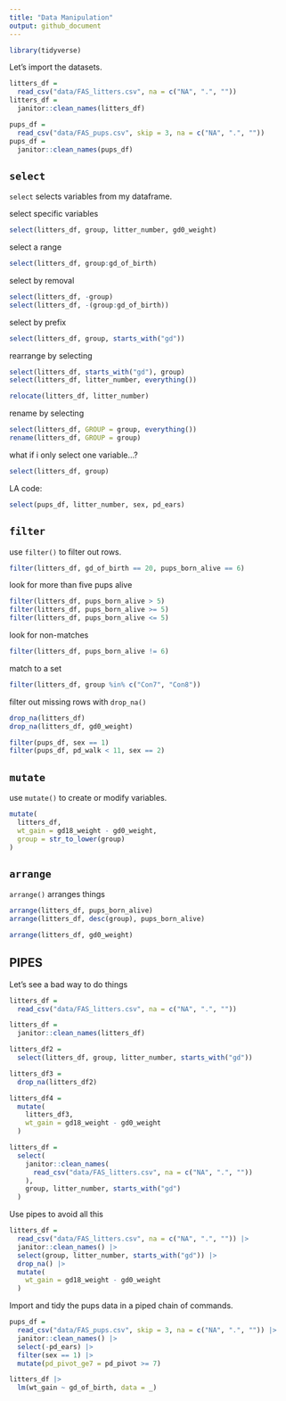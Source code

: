 ```yaml
---
title: "Data Manipulation"
output: github_document
---
```


```r
library(tidyverse)
```

Let's import the datasets.

```r
litters_df = 
  read_csv("data/FAS_litters.csv", na = c("NA", ".", ""))
litters_df = 
  janitor::clean_names(litters_df)

pups_df = 
  read_csv("data/FAS_pups.csv", skip = 3, na = c("NA", ".", ""))
pups_df = 
  janitor::clean_names(pups_df)
```


## `select`

`select` selects variables from my dataframe.

select specific variables

```r
select(litters_df, group, litter_number, gd0_weight)
```

select a range

```r
select(litters_df, group:gd_of_birth)
```

select by removal

```r
select(litters_df, -group)
select(litters_df, -(group:gd_of_birth))
```

select by prefix

```r
select(litters_df, group, starts_with("gd"))
```

rearrange by selecting

```r
select(litters_df, starts_with("gd"), group)
select(litters_df, litter_number, everything())

relocate(litters_df, litter_number)
```

rename by selecting

```r
select(litters_df, GROUP = group, everything())
rename(litters_df, GROUP = group)
```

what if i only select one variable...?

```r
select(litters_df, group)

```

LA code:

```r
select(pups_df, litter_number, sex, pd_ears)
```


## `filter`

use `filter()` to filter out rows.

```r
filter(litters_df, gd_of_birth == 20, pups_born_alive == 6)
```

look for more than five pups alive

```r
filter(litters_df, pups_born_alive > 5)
filter(litters_df, pups_born_alive >= 5)
filter(litters_df, pups_born_alive <= 5)
```

look for non-matches

```r
filter(litters_df, pups_born_alive != 6)
```

match to a set

```r
filter(litters_df, group %in% c("Con7", "Con8"))
```

filter out missing rows with `drop_na()`

```r
drop_na(litters_df)
drop_na(litters_df, gd0_weight)
```


```r
filter(pups_df, sex == 1)
filter(pups_df, pd_walk < 11, sex == 2)
```


## `mutate`

use `mutate()` to create or modify variables.

```r
mutate(
  litters_df, 
  wt_gain = gd18_weight - gd0_weight, 
  group = str_to_lower(group)
)
```

## `arrange`

`arrange()` arranges things

```r
arrange(litters_df, pups_born_alive)
arrange(litters_df, desc(group), pups_born_alive)

arrange(litters_df, gd0_weight)
```


## PIPES

Let's see a bad way to do things

```r
litters_df = 
  read_csv("data/FAS_litters.csv", na = c("NA", ".", ""))

litters_df = 
  janitor::clean_names(litters_df)

litters_df2 = 
  select(litters_df, group, litter_number, starts_with("gd"))

litters_df3 = 
  drop_na(litters_df2)

litters_df4 =
  mutate(
    litters_df3,
    wt_gain = gd18_weight - gd0_weight
  )
```



```r
litters_df = 
  select(
    janitor::clean_names(
      read_csv("data/FAS_litters.csv", na = c("NA", ".", ""))
    ),
    group, litter_number, starts_with("gd")
  )

```

Use pipes to avoid all this

```r
litters_df = 
  read_csv("data/FAS_litters.csv", na = c("NA", ".", "")) |> 
  janitor::clean_names() |> 
  select(group, litter_number, starts_with("gd")) |> 
  drop_na() |> 
  mutate(
    wt_gain = gd18_weight - gd0_weight
  )
```

Import and tidy the pups data in a piped chain of commands.

```r
pups_df = 
  read_csv("data/FAS_pups.csv", skip = 3, na = c("NA", ".", "")) |> 
  janitor::clean_names() |> 
  select(-pd_ears) |> 
  filter(sex == 1) |> 
  mutate(pd_pivot_ge7 = pd_pivot >= 7)
```



```r
litters_df |> 
  lm(wt_gain ~ gd_of_birth, data = _)
```
























